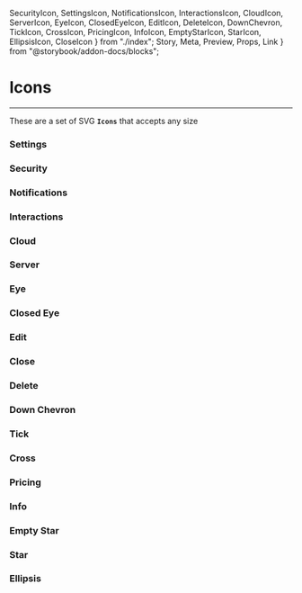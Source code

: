   SecurityIcon,
  SettingsIcon,
  NotificationsIcon,
  InteractionsIcon,
  CloudIcon,
  ServerIcon,
  EyeIcon,
  ClosedEyeIcon,
  EditIcon,
  DeleteIcon,
  DownChevron,
  TickIcon,
  CrossIcon,
  PricingIcon,
  InfoIcon,
  EmptyStarIcon,
  StarIcon,
  EllipsisIcon,
  CloseIcon
} from "./index";
  Story,
  Meta,
  Preview,
  Props,
  Link
} from "@storybook/addon-docs/blocks";

<Meta title="Misc/Icons" component={Icons} />

# Icons

<hr />


These are a set of SVG **`Icons`** that accepts any size

### Settings
<Preview>
  <Story name="Settings">
    <SettingsIcon size={32} />
  </Story>
</Preview>

### Security
<Preview>
  <Story name="Security">
    <SecurityIcon size={32} />
  </Story>
</Preview>

### Notifications
<Preview>
  <Story name="Notifications">
    <NotificationsIcon size={32} />
  </Story>
</Preview>

### Interactions
<Preview>
  <Story name="Interactions">
    <InteractionsIcon size={32} />
  </Story>
</Preview>

### Cloud
<Preview>
  <Story name="Cloud">
    <CloudIcon size={32} />
  </Story>
</Preview>

### Server
<Preview>
  <Story name="Server">
    <ServerIcon size={32} />
  </Story>
</Preview>

### Eye
<Preview>
  <Story name="Eye">
    <EyeIcon size={32} />
  </Story>
</Preview>


### Closed Eye
<Preview>
  <Story name="Closed Eye">
    <ClosedEyeIcon size={32} />
  </Story>
</Preview>

### Edit
<Preview>
  <Story name="Edit">
    <EditIcon size={32} />
  </Story>
</Preview>

### Close
<Preview>
  <Story name="Close">
          <CloseIcon size={32} />
  </Story>
</Preview>

### Delete
<Preview>
  <Story name="Delete">
    <DeleteIcon size={32} />
  </Story>
</Preview>

### Down Chevron
<Preview>
  <Story name="DownChevron">
    <DownChevron size={32} />
  </Story>
</Preview>

### Tick
<Preview>
  <Story name="Tick">
    <TickIcon size={32} />
  </Story>
</Preview>

### Cross
<Preview>
  <Story name="Cross">
    <CrossIcon size={32} />
  </Story>
</Preview>

### Pricing
<Preview>
  <Story name="Pricing">
    <PricingIcon size={32} />
  </Story>
</Preview>

### Info
<Preview>
  <Story name="Info">
    <InfoIcon size={32} />
  </Story>
</Preview>

### Empty Star
<Preview>
  <Story name="Empty Star">
    <EmptyStarIcon size={32} />
  </Story>
</Preview>

### Star
<Preview>
  <Story name="Star">
    <StarIcon size={32} />
  </Story>
</Preview>

### Ellipsis
<Preview>
  <Story name="Ellipsis">
    <EllipsisIcon size={32} />
  </Story>
</Preview>
